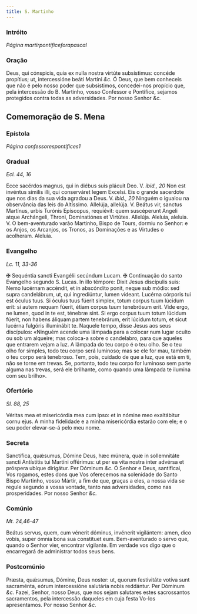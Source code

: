 ```yaml
---
title: S. Martinho
---
```


### Intróito

_Página martirpontificeforapascal_

### Oração

<div class="grid grid-cols-2 gap-5">
  <span class="text-justify">
    Deus, qui cónspicis, quia ex nulla nostra virtúte subsístimus: concéde
    propítius; ut, intercessióne beáti Martíni <em>&c.</em>
  </span>
  <span class="text-justify">
    Ó Deus, que bem conheceis que não é pelo nosso poder que subsistimos,
    concedei-nos propício que, pela intercessão do B. Martinho, vosso Confessor
    e Pontífice, sejamos protegidos contra todas as adversidades. Por nosso
    Senhor <em>&c.</em>
  </span>
</div>

## Comemoração de S. Mena

### Epístola

_Página confessorespontifices1_

### Gradual

_Ecl. 44, 16_

<div class="grid grid-cols-2 gap-5">
  <span class="text-justify">
    Ecce sacérdos magnus, qui in diébus suis plácuit Deo. V. <em>ibid., 20</em>
    Non est invéntus símilis illi, qui conserváret legem Excelsi.
  </span>
  <span class="text-justify">
    Eis o grande sacerdote que nos dias da sua vida agradou a Deus. V.
    <em>ibid., 20</em> Ninguém o igualou na observância das leis do Altíssimo.
  </span>
  <span class="text-justify">
    Allelúja, allelúja. V. Beátus vir, sanctus Martínus, urbis Turónis
    Epíscopus, requiévit: quem suscéperunt Angeli atque Archángeli, Throni,
    Dominatiónes et Virtútes. Allelúja.
  </span>
  <span class="text-justify">
    Aleluia, aleluia. V. O bem-aventurado varão Martinho, Bispo de Tours, dormiu
    no Senhor: e os Anjos, os Arcanjos, os Tronos, as Dominações e as Virtudes o
    acolheram. Aleluia.
  </span>
</div>

### Evangelho

_Lc. 11, 33-36_

<div class="grid grid-cols-2 gap-5">
  <span class="text-justify">
    <span class="text-red-500">&#10016;</span> Sequéntia sancti Evangélii
    secúndum Lucam.
  </span>
  <span class="text-justify">
    <span class="text-red-500">&#10016;</span> Continuação do santo Evangelho
    segundo S. Lucas.
  </span>
  <span class="text-justify">
    In illo témpore: Dixit Jesus discípulis suis: Nemo lucérnam accéndit, et in
    abscóndito ponit, neque sub módio: sed supra candelábrum, ut, qui
    ingrediúntur, lumen vídeant. Lucérna córporis tui est óculus tuus. Si óculus
    tuus fúerit simplex, totum corpus tuum lúcidum erit: si autem nequam fúerit,
    étiam corpus tuum tenebrósum erit. Vide ergo, ne lumen, quod in te est,
    ténebræ sint. Si ergo corpus tuum totum lúcidum fúerit, non habens áliquam
    partem tenebrárum, erit lúcidum totum, et sicut lucérna fulgóris illuminábit
    te.
  </span>
  <span class="text-justify">
    Naquele tempo, disse Jesus aos seus discípulos: «Ninguém acende uma lâmpada
    para a colocar num lugar oculto ou sob um alqueire; mas coloca-a sobre o
    candelabro, para que aqueles que entrarem vejam a luz. A lâmpada do teu
    corpo é o teu olho. Se o teu olho for simples, todo teu corpo será luminoso;
    mas se ele for mau, também o teu corpo será tenebroso. Tem, pois, cuidado de
    que a luz, que está em ti, não se torne em trevas. Se, portanto, todo teu
    corpo for luminoso sem parte alguma nas trevas, será ele brilhante, como
    quando uma lâmpada te ilumina com seu brilho».
  </span>
</div>

### Ofertório

_Sl. 88, 25_

<div class="grid grid-cols-2 gap-5">
  <span class="text-justify">
    Véritas mea et misericórdia mea cum ipso: et in nómine meo exaltábitur cornu
    ejus.
  </span>
  <span class="text-justify">
    A minha fidelidade e a minha misericórdia estarão com ele; e o seu poder
    elevar-se-á pelo meu nome.
  </span>
</div>

### Secreta

<div class="grid grid-cols-2 gap-5">
  <span class="text-justify">
    Sanctífica, quǽsumus, Dómine Deus, hæc múnera, quæ in sollemnitáte sancti
    Antístitis tui Martíni offérimus: ut per ea vita nostra inter advérsa et
    próspera ubíque dirigátur. Per Dóminum <em>&c.</em>
  </span>
  <span class="text-justify">
    Ó Senhor e Deus, santificai, Vos rogamos, estes dons que Vos oferecemos na
    solenidade do Santo Bispo Martinho, vosso Mártir, a fim de que, graças a
    eles, a nossa vida se regule segundo a vossa vontade, tanto nas
    adversidades, como nas prosperidades. Por nosso Senhor <em>&c.</em>
  </span>
</div>

### Comúnio

_Mt. 24,46-47_

<div class="grid grid-cols-2 gap-5">
  <span class="text-justify">
    Beátus servus, quem, cum vénerit dóminus, invénerit vigilántem: amen, dico
    vobis, super ómnia bona sua constítuet eum.
  </span>
  <span class="text-justify">
    Bem-aventurado o servo que, quando o Senhor vier, encontrar vigilante. Em
    verdade vos digo que o encarregará de administrar todos seus bens.
  </span>
</div>

### Postcomúnio

<div class="grid grid-cols-2 gap-5">
  <span class="text-justify">
    Præsta, quǽsumus, Dómine, Deus noster: ut, quorum festivitáte votíva sunt
    sacraménta, eórum intercessióne salutária nobis reddántur. Per Dóminum
    <em>&c.</em>
  </span>
  <span class="text-justify">
    Fazei, Senhor, nosso Deus, que nos sejam salutares estes sacrossantos
    sacramentos, pela intercessão daqueles em cuja festa Vo-los apresentamos.
    Por nosso Senhor <em>&c.</em>
  </span>
</div>

